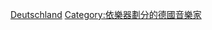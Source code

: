 {{Commons category|Violinists from Germany}}

[[Category:各國小提琴家|Deutschland]]
[[Category:依樂器劃分的德國音樂家|Category:依樂器劃分的德國音樂家]]